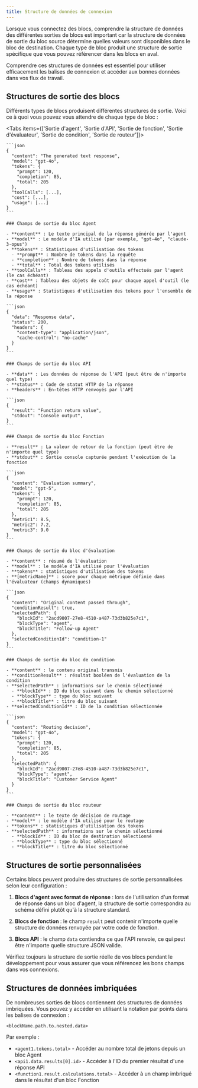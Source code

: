 ```yaml
---
title: Structure de données de connexion
---
```



Lorsque vous connectez des blocs, comprendre la structure de données des différentes sorties de blocs est important car la structure de données de sortie du bloc source détermine quelles valeurs sont disponibles dans le bloc de destination. Chaque type de bloc produit une structure de sortie spécifique que vous pouvez référencer dans les blocs en aval.

<Callout type="info">
  Comprendre ces structures de données est essentiel pour utiliser efficacement les balises de connexion et
  accéder aux bonnes données dans vos flux de travail.
</Callout>

## Structures de sortie des blocs

Différents types de blocs produisent différentes structures de sortie. Voici ce à quoi vous pouvez vous attendre de chaque type de bloc :

<Tabs items={['Sortie d'agent', 'Sortie d'API', 'Sortie de fonction', 'Sortie d'évaluateur', 'Sortie de condition', 'Sortie de routeur']}>
  <Tab>

    ```json
    {
      "content": "The generated text response",
      "model": "gpt-4o",
      "tokens": {
        "prompt": 120,
        "completion": 85,
        "total": 205
      },
      "toolCalls": [...],
      "cost": [...],
      "usage": [...]
    }
    ```

    ### Champs de sortie du bloc Agent

    - **content** : Le texte principal de la réponse générée par l'agent
    - **model** : Le modèle d'IA utilisé (par exemple, "gpt-4o", "claude-3-opus")
    - **tokens** : Statistiques d'utilisation des tokens
      - **prompt** : Nombre de tokens dans la requête
      - **completion** : Nombre de tokens dans la réponse
      - **total** : Total des tokens utilisés
    - **toolCalls** : Tableau des appels d'outils effectués par l'agent (le cas échéant)
    - **cost** : Tableau des objets de coût pour chaque appel d'outil (le cas échéant)
    - **usage** : Statistiques d'utilisation des tokens pour l'ensemble de la réponse

  </Tab>
  <Tab>

    ```json
    {
      "data": "Response data",
      "status": 200,
      "headers": {
        "content-type": "application/json",
        "cache-control": "no-cache"
      }
    }
    ```

    ### Champs de sortie du bloc API

    - **data** : Les données de réponse de l'API (peut être de n'importe quel type)
    - **status** : Code de statut HTTP de la réponse
    - **headers** : En-têtes HTTP renvoyés par l'API

  </Tab>
  <Tab>

    ```json
    {
      "result": "Function return value",
      "stdout": "Console output",
    }
    ```

    ### Champs de sortie du bloc Fonction

    - **result** : La valeur de retour de la fonction (peut être de n'importe quel type)
    - **stdout** : Sortie console capturée pendant l'exécution de la fonction

  </Tab>
  <Tab>

    ```json
    {
      "content": "Evaluation summary",
      "model": "gpt-5",
      "tokens": {
        "prompt": 120,
        "completion": 85,
        "total": 205
      },
      "metric1": 8.5,
      "metric2": 7.2,
      "metric3": 9.0
    }
    ```

    ### Champs de sortie du bloc d'évaluation

    - **content** : résumé de l'évaluation
    - **model** : le modèle d'IA utilisé pour l'évaluation
    - **tokens** : statistiques d'utilisation des tokens
    - **[metricName]** : score pour chaque métrique définie dans l'évaluateur (champs dynamiques)

  </Tab>
  <Tab>

    ```json
    {
      "content": "Original content passed through",
      "conditionResult": true,
      "selectedPath": {
        "blockId": "2acd9007-27e8-4510-a487-73d3b825e7c1",
        "blockType": "agent",
        "blockTitle": "Follow-up Agent"
      },
      "selectedConditionId": "condition-1"
    }
    ```

    ### Champs de sortie du bloc de condition

    - **content** : le contenu original transmis
    - **conditionResult** : résultat booléen de l'évaluation de la condition
    - **selectedPath** : informations sur le chemin sélectionné
      - **blockId** : ID du bloc suivant dans le chemin sélectionné
      - **blockType** : type du bloc suivant
      - **blockTitle** : titre du bloc suivant
    - **selectedConditionId** : ID de la condition sélectionnée

  </Tab>
  <Tab>

    ```json
    {
      "content": "Routing decision",
      "model": "gpt-4o",
      "tokens": {
        "prompt": 120,
        "completion": 85,
        "total": 205
      },
      "selectedPath": {
        "blockId": "2acd9007-27e8-4510-a487-73d3b825e7c1",
        "blockType": "agent",
        "blockTitle": "Customer Service Agent"
      }
    }
    ```

    ### Champs de sortie du bloc routeur

    - **content** : le texte de décision de routage
    - **model** : le modèle d'IA utilisé pour le routage
    - **tokens** : statistiques d'utilisation des tokens
    - **selectedPath** : informations sur le chemin sélectionné
      - **blockId** : ID du bloc de destination sélectionné
      - **blockType** : type du bloc sélectionné
      - **blockTitle** : titre du bloc sélectionné

  </Tab>
</Tabs>

## Structures de sortie personnalisées

Certains blocs peuvent produire des structures de sortie personnalisées selon leur configuration :

1. **Blocs d'agent avec format de réponse** : lors de l'utilisation d'un format de réponse dans un bloc d'agent, la structure de sortie correspondra au schéma défini plutôt qu'à la structure standard.

2. **Blocs de fonction** : le champ `result` peut contenir n'importe quelle structure de données renvoyée par votre code de fonction.

3. **Blocs API** : le champ `data` contiendra ce que l'API renvoie, ce qui peut être n'importe quelle structure JSON valide.

<Callout type="warning">
  Vérifiez toujours la structure de sortie réelle de vos blocs pendant le développement pour vous assurer que vous
  référencez les bons champs dans vos connexions.
</Callout>

## Structures de données imbriquées

De nombreuses sorties de blocs contiennent des structures de données imbriquées. Vous pouvez y accéder en utilisant la notation par points dans les balises de connexion :

```
<blockName.path.to.nested.data>
```

Par exemple :

- `<agent1.tokens.total>` - Accéder au nombre total de jetons depuis un bloc Agent
- `<api1.data.results[0].id>` - Accéder à l'ID du premier résultat d'une réponse API
- `<function1.result.calculations.total>` - Accéder à un champ imbriqué dans le résultat d'un bloc Fonction
